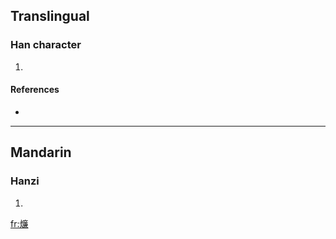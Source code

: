 ==Translingual==

===Han character===
{{Han char|rn=86|rad=火|as=13|sn=17|four=|canj=火戈廿金 (FITC), X火戈廿金 (XFITC)}}

# {{defn|Han|sort=火13}}

====References====
* {{Han ref|kx=0685.080|dkj=19477|dj=1098.010|hdz=32242.010|uh=71EB|ud=29163}}

----

==Mandarin==

===Hanzi===
{{cmn-hanzi|pin=[[lián]] ([[lian2]])|wg=lien<sup>2</sup>}}

# {{defn|Mandarin}}

[[fr:燫]]